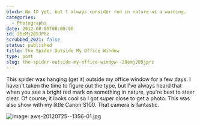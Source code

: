 ```yaml
---
blurb: No ID yet, but I always consider red in nature as a warning.
categories:
  - Photographs
date: 2012-08-09T00:00:00
id: 20eMj205JPRz
scrubbed_2021: false
status: published
title: The Spider Outside My Office Window
type: post
slug: the-spider-outside-my-office-window--20emj205jprz
---
```


This spider was hanging (get it) outside my office window for a few days. I haven't taken the time to figure out the type, but I've always heard that when you see a bright red mark on something in nature, you're best to steer clear. Of course, it looks cool so I got super close to get a photo. This was also show with my little Canon S100. That camera is fantastic. 

![Image: aws-20120725--1356-01.jpg](/aws-20120725--1356-01.jpg)